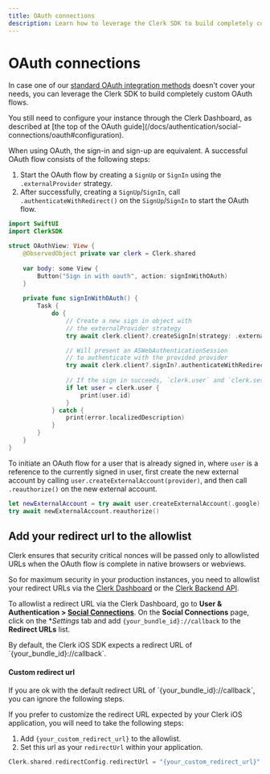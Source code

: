 ```yaml
---
title: OAuth connections
description: Learn how to leverage the Clerk SDK to build completely custom OAuth flows.
---
```


# OAuth connections

In case one of our [standard OAuth integration methods](/docs/authentication/social-connections/oauth) doesn't cover your needs, you can leverage the Clerk SDK to build completely custom OAuth flows.

<Callout type="info">
  You still need to configure your instance through the Clerk Dashboard, as described at [the top of the OAuth guide](/docs/authentication/social-connections/oauth#configuration).
</Callout>

When using OAuth, the sign-in and sign-up are equivalent. A successful OAuth flow consists of the following steps:

1. Start the OAuth flow by creating a `SignUp` or `SignIn` using the `.externalProvider` strategy.
2. After successfully, creating a `SignUp`/`SignIn`, call `.authenticateWithRedirect()` on the `SignUp`/`SignIn` to start the OAuth flow.

```swift
import SwiftUI
import ClerkSDK

struct OAuthView: View {
    @ObservedObject private var clerk = Clerk.shared
    
    var body: some View {
        Button("Sign in with oauth", action: signInWithOAuth)
    }
    
    private func signInWithOAuth() {
        Task {
            do {
                // Create a new sign in object with 
                // the externalProvider strategy
                try await clerk.client?.createSignIn(strategy: .externalProvider(.google))

                // Will present an ASWebAuthenticationSession
                // to authenticate with the provided provider
                try await clerk.client?.signIn?.authenticateWithRedirect()
                
                // If the sign in succeeds, `clerk.user` and `clerk.session` will have values
                if let user = clerk.user {
                    print(user.id)
                }
            } catch {
                print(error.localizedDescription)
            }
        }
    }
}
```

To initiate an OAuth flow for a user that is already signed in, where `user` is a reference to the currently signed in user, first create the new external account by calling `user.createExternalAccount(provider)`, and then call `.reauthorize()` on the new external account.

```swift
let newExternalAccount = try await user.createExternalAccount(.google)
try await newExternalAccount.reauthorize()
```

## Add your redirect url to the allowlist

Clerk ensures that security critical nonces will be passed only to allowlisted URLs when the OAuth flow is complete in native browsers or webviews.

So for maximum security in your production instances, you need to allowlist your redirect URLs via the [Clerk Dashboard](https://dashboard.clerk.com/) or the [Clerk Backend API](https://clerk.com/docs/reference/backend-api/tag/Redirect-URLs).

To allowlist a redirect URL via the Clerk Dashboard, go to **User & Authentication > [Social Connections](https://dashboard.clerk.com/last-active?path=user-authentication/social-connections)**. On the **Social Connections** page, click on the **Settings* tab and add `{your_bundle_id}://callback` to the **Redirect URLs** list.

<Callout>
By default, the Clerk iOS SDK expects a redirect URL of `{your_bundle_id}://callback`.
</Callout>

<Images
  width={3024}
  height={1654}
  src="/docs/images/custom-flows/mobile-oauth-allowlist.jpg"
  alt="The 'Social Connections' page of the Clerk Dashboard, with the 'Settings' tab selected. The 'Settings' tab shows a section titled 'allowlist for mobile OAuth redirect' and has an input for redirect URLs."
/>

#### Custom redirect url

<Callout>
If you are ok with the default redirect URL of `{your_bundle_id}://callback`, you can ignore the following steps.
</Callout>

If you prefer to customize the redirect URL expected by your Clerk iOS application, you will need to take the following steps:
1. Add `{your_custom_redirect_url}` to the allowlist.
2. Set this url as your `redirectUrl` within your application. 
```swift
Clerk.shared.redirectConfig.redirectUrl = "{your_custom_redirect_url}"
```